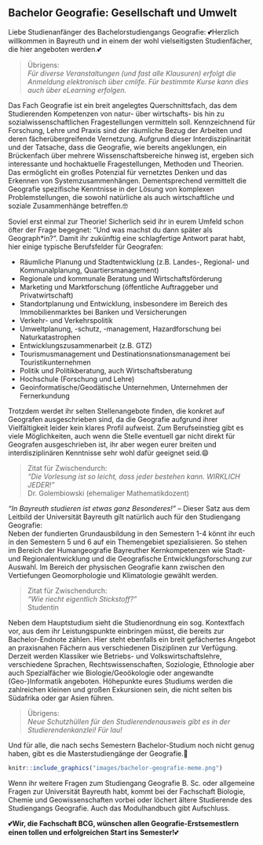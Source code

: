 ## Bachelor Geografie: Gesellschaft und Umwelt

Liebe Studienanfänger des Bachelorstudiengangs Geografie: 💕Herzlich willkommen in Bayreuth und in einem der wohl vielseitigsten Studienfächer, die hier angeboten werden.💕

> Übrigens:<br>
> *Für diverse Veranstaltungen (und fast alle Klausuren) erfolgt die Anmeldung elektronisch über cmlife. Für bestimmte Kurse kann dies auch über eLearning erfolgen.*

Das Fach Geografie ist ein breit angelegtes Querschnittsfach, das dem Studierenden Kompetenzen von natur- über wirtschafts- bis hin zu sozialwissenschaftlichen Fragestellungen vermitteln soll.
Kennzeichnend für Forschung, Lehre und Praxis sind der räumliche Bezug der Arbeiten und deren fächerübergreifende Vernetzung. Aufgrund dieser Interdisziplinarität und der Tatsache, dass die Geografie,
wie bereits angeklungen, ein Brückenfach über mehrere Wissenschaftsbereiche hinweg ist, ergeben sich interessante und hochaktuelle Fragestellungen, Methoden und Theorien.
Das ermöglicht ein großes Potenzial für vernetztes Denken und das Erkennen von Systemzusammenhängen. Dementsprechend vermittelt die Geografie spezifische Kenntnisse in der Lösung von komplexen Problemstellungen,
die sowohl natürliche als auch wirtschaftliche und soziale Zusammenhänge betreffen.🤓

Soviel erst einmal zur Theorie! Sicherlich seid ihr in eurem Umfeld schon öfter der Frage begegnet: "Und was machst du dann später als Geograph*in?". Damit ihr zukünftig eine schlagfertige Antwort parat habt,
hier einige typische Berufsfelder für Geografen:

::: {#bachelor_geografie_professional_fields}
- Räumliche Planung und Stadtentwicklung (z.B. Landes-, Regional- und Kommunalplanung, Quartiersmanagement)
- Regionale und kommunale Beratung und Wirtschaftsförderung
- Marketing und Marktforschung (öffentliche Auftraggeber und Privatwirtschaft)
- Standortplanung und Entwicklung, insbesondere im Bereich des Immobilienmarktes bei Banken und Versicherungen
- Verkehr- und Verkehrspolitik
- Umweltplanung, -schutz, -management, Hazardforschung bei Naturkatastrophen
- Entwicklungszusammenarbeit (z.B. GTZ)
- Tourismusmanagement und Destinationsnationsmanagement bei Touristikunternehmen
- Politik und Politikberatung, auch Wirtschaftsberatung
- Hochschule (Forschung und Lehre)
- Geoinformatische/Geodätische Unternehmen, Unternehmen der Fernerkundung
:::

Trotzdem werdet ihr selten Stellenangebote finden, die konkret auf Geografen ausgeschrieben sind, da die Geografie aufgrund ihrer Vielfältigkeit leider kein klares Profil aufweist.
Zum Berufseinstieg gibt es viele Möglichkeiten, auch wenn die Stelle eventuell gar nicht direkt für Geografen ausgeschrieben ist,
ihr aber wegen eurer breiten und interdisziplinären Kenntnisse sehr wohl dafür geeignet seid.😄

> Zitat für Zwischendurch:<br>
> *"Die Vorlesung ist so leicht, dass jeder bestehen kann. WIRKLICH JEDER!"*<br>
> Dr. Golembiowski (ehemaliger Mathematikdozent)

*"In Bayreuth studieren ist etwas ganz Besonderes!"* – Dieser Satz aus dem Leitbild der Universität Bayreuth gilt natürlich auch für den Studiengang Geografie:<br>
Neben der fundierten Grundausbildung in den Semestern 1-4 könnt ihr euch in den Semestern 5 und 6 auf ein Themengebiet spezialisieren.
So stehen im Bereich der Humangeografie Bayreuther Kernkompetenzen wie Stadt- und Regionalentwicklung und die Geografische Entwicklungsforschung zur Auswahl.
Im Bereich der physischen Geografie kann zwischen den Vertiefungen Geomorphologie und Klimatologie gewählt werden.

> Zitat für Zwischendurch:<br>
> *"Wie riecht eigentlich Stickstoff?"*<br>
> Studentin

Neben dem Hauptstudium sieht die Studienordnung ein sog. Kontextfach vor, aus dem ihr Leistungspunkte einbringen müsst, die bereits zur Bachelor-Endnote zählen.
Hier steht ebenfalls ein breit gefächertes Angebot an praxisnahen Fächern aus verschiedenen Disziplinen zur Verfügung. Derzeit werden Klassiker wie Betriebs- und Volkswirtschaftslehre,
verschiedene Sprachen, Rechtswissenschaften, Soziologie, Ethnologie aber auch Spezialfächer wie Biologie/Geoökologie oder angewandte (Geo-)Informatik angeboten.
Höhepunkte eures Studiums werden die zahlreichen kleinen und großen Exkursionen sein, die nicht selten bis Südafrika oder gar Asien führen.

> Übrigens:<br>
> *Neue Schutzhüllen für den Studierendenausweis gibt es in der Studierendenkanzlei! Für lau!*

Und für alle, die nach sechs Semestern Bachelor-Studium noch nicht genug haben, gibt es die Masterstudiengänge der Geografie.🥳

```r
knitr::include_graphics("images/bachelor-geografie-meme.png")
```

Wenn ihr weitere Fragen zum Studiengang Geografie B. Sc. oder allgemeine Fragen zur Universität Bayreuth habt, kommt bei der Fachschaft Biologie,
Chemie und Geowissenschaften vorbei oder löchert ältere Studierende des Studiengangs Geografie. Auch das Modulhandbuch gibt Aufschluss.

💕**Wir, die Fachschaft BCG, wünschen allen Geografie-Erstsemestlern einen tollen und erfolgreichen Start ins Semester!**💕